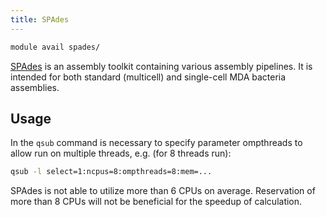 ```yaml
---
title: SPAdes
---
```

```bash
module avail spades/
```

[SPAdes](https://ablab.github.io/spades/) is an assembly toolkit containing various assembly pipelines. It is intended for both standard (multicell) and single-cell MDA bacteria assemblies. 

## Usage

In the `qsub` command is necessary to specify parameter ompthreads to allow run on multiple threads, e.g. (for 8 threads run):

```bash
qsub -l select=1:ncpus=8:ompthreads=8:mem=...
```

<Callout  type="info" title="Tip" icon="💡">
SPAdes is not able to utilize more than 6 CPUs on average. Reservation of more than 8 CPUs will not be beneficial for the speedup of calculation.    
</Callout>

